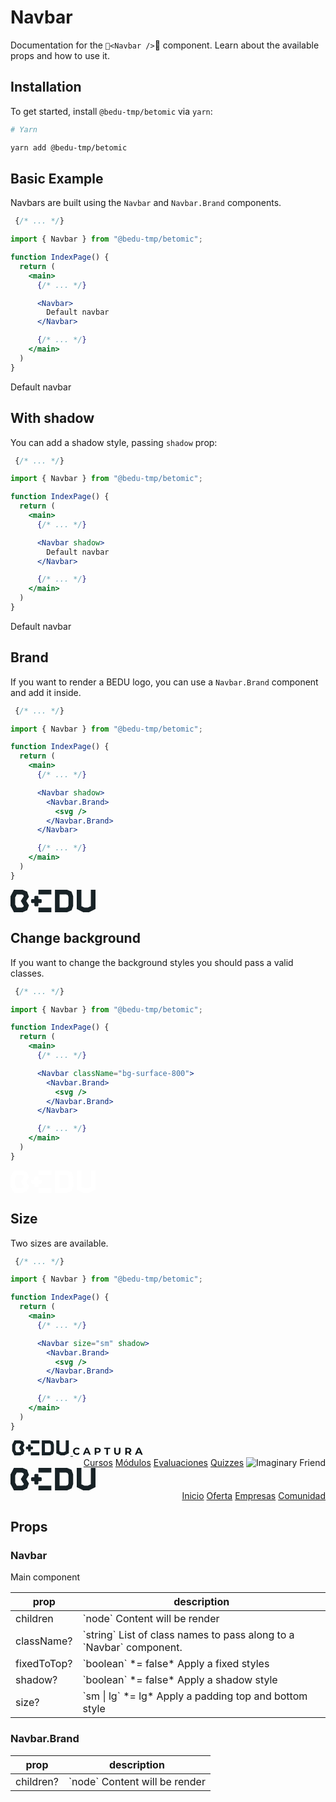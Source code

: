 
# Navbar

Documentation for the `<Navbar />` component. Learn about the available props and how to use it.

## Installation

To get started, install `@bedu-tmp/betomic` via `yarn`:

```bash
# Yarn

yarn add @bedu-tmp/betomic
```

## Basic Example

Navbars are built using the `Navbar` and `Navbar.Brand` components.

```jsx highlight=3,10-12
 {/* ... */}

import { Navbar } from "@bedu-tmp/betomic";

function IndexPage() {
  return (
    <main>
      {/* ... */}

      <Navbar>
        Default navbar
      </Navbar>

      {/* ... */}
    </main>
  )
}
```

<div>
  <Navbar>
    Default navbar
  </Navbar>
</div>

## With shadow

You can add a shadow style, passing `shadow` prop:

```jsx highlight=3,10
 {/* ... */}

import { Navbar } from "@bedu-tmp/betomic";

function IndexPage() {
  return (
    <main>
      {/* ... */}

      <Navbar shadow>
        Default navbar
      </Navbar>

      {/* ... */}
    </main>
  )
}
```
<div>
  <Navbar shadow>
    Default navbar
  </Navbar>
</div>

## Brand

If you want to render a BEDU logo, you can use a `Navbar.Brand` component and add it inside.

```jsx highlight=3,11-13
 {/* ... */}

import { Navbar } from "@bedu-tmp/betomic";

function IndexPage() {
  return (
    <main>
      {/* ... */}

      <Navbar shadow>
        <Navbar.Brand>
          <svg />
        </Navbar.Brand>
      </Navbar>

      {/* ... */}
    </main>
  )
}
```

<div>
  <Navbar shadow>
    <Navbar.Brand>
      <a href="https://bedu.org" aria-label="BEDU"><svg viewBox="0 0 136 36" width="136" height="36" fill="none" xmlns="http://www.w3.org/2000/svg" className="w-30 h-8 lg:w-34 lg:h-9"><path d="M91.831 27.376l-2.853 1.196H78.576V7.408h10.441l2.64 1.196 1.067 2.894.02 13.254-.913 2.624zm5.764-24.328L90.53.0H71.124v24.752l.02 11.229h19.484l7.2-3.164 2.425-6.772-.019-15.84-2.64-7.157zM20.726 27.299l-2.833 1.273h-7.88L7.472 23.77V12.231l2.543-4.804h7.898l2.64 1.119.679 1.832-4.774 7.679 4.812 7.698-.543 1.543zm8.772-16.11L26.47 2.972 19.445.0H5.511L0 10.399V25.6L5.511 36h13.992l7.2-3.241 2.814-7.852-4.27-6.83 4.25-6.887zM128.529.0v26.18l-4.852 2.392h-5.376l-4.851-2.392V0h-7.472v30.656l10.48 5.325h9.063L136 30.656V0h-7.471zM65.36.0H44.674v7.408h20.688V0zm0 28.572H44.674v7.409h20.688v-7.409zM49.913 20.2v-4.206l-1.125-1.1-4.134-.02v-4.109l-1.126-1.1h-4.21l-1.126 1.12-.02 4.09-4.114.019-1.125 1.1v4.205l1.106 1.12h3.144l.99-.02.019.984v3.145l1.125 1.119h4.212l1.125-1.12V21.3l4.134.02 1.125-1.12z" fill="#182226"></path></svg></a>
    </Navbar.Brand>
  </Navbar>
</div>

## Change background

If you want to change the background styles you should pass a valid classes.

```jsx highlight=3,10
 {/* ... */}

import { Navbar } from "@bedu-tmp/betomic";

function IndexPage() {
  return (
    <main>
      {/* ... */}

      <Navbar className="bg-surface-800">
        <Navbar.Brand>
          <svg />
        </Navbar.Brand>
      </Navbar>

      {/* ... */}
    </main>
  )
}
```

<div>
  <Navbar className="bg-surface-800">
    <Navbar.Brand>
      <a href="https://bedu.org" aria-label="BEDU"><svg viewBox="0 0 136 36" width="136" height="36" fill="none" xmlns="http://www.w3.org/2000/svg" className="w-30 h-8 lg:w-34 lg:h-9"><path d="M91.831 27.376l-2.853 1.196H78.576V7.408h10.441l2.64 1.196 1.067 2.894.02 13.254-.913 2.624zm5.764-24.328L90.53.0H71.124v24.752l.02 11.229h19.484l7.2-3.164 2.425-6.772-.019-15.84-2.64-7.157zM20.726 27.299l-2.833 1.273h-7.88L7.472 23.77V12.231l2.543-4.804h7.898l2.64 1.119.679 1.832-4.774 7.679 4.812 7.698-.543 1.543zm8.772-16.11L26.47 2.972 19.445.0H5.511L0 10.399V25.6L5.511 36h13.992l7.2-3.241 2.814-7.852-4.27-6.83 4.25-6.887zM128.529.0v26.18l-4.852 2.392h-5.376l-4.851-2.392V0h-7.472v30.656l10.48 5.325h9.063L136 30.656V0h-7.471zM65.36.0H44.674v7.408h20.688V0zm0 28.572H44.674v7.409h20.688v-7.409zM49.913 20.2v-4.206l-1.125-1.1-4.134-.02v-4.109l-1.126-1.1h-4.21l-1.126 1.12-.02 4.09-4.114.019-1.125 1.1v4.205l1.106 1.12h3.144l.99-.02.019.984v3.145l1.125 1.119h4.212l1.125-1.12V21.3l4.134.02 1.125-1.12z" fill="#FFF"></path></svg></a>
    </Navbar.Brand>
  </Navbar>
</div>

## Size

Two sizes are available.

```jsx highlight=3,10
 {/* ... */}

import { Navbar } from "@bedu-tmp/betomic";

function IndexPage() {
  return (
    <main>
      {/* ... */}

      <Navbar size="sm" shadow>
        <Navbar.Brand>
          <svg />
        </Navbar.Brand>
      </Navbar>

      {/* ... */}
    </main>
  )
}
```

<div className="grid gap-5 grid-cols-1">
  <Navbar size="sm" shadow>
    <Navbar.Brand>
      <div className="flex items-center py-1">
        <a href="https://bedu.org" aria-label="BEDU">
          <svg viewBox="0 0 136 36" width="96" height="24" fill="none" xmlns="http://www.w3.org/2000/svg"><path d="M91.831 27.376l-2.853 1.196H78.576V7.408h10.441l2.64 1.196 1.067 2.894.02 13.254-.913 2.624zm5.764-24.328L90.53.0H71.124v24.752l.02 11.229h19.484l7.2-3.164 2.425-6.772-.019-15.84-2.64-7.157zM20.726 27.299l-2.833 1.273h-7.88L7.472 23.77V12.231l2.543-4.804h7.898l2.64 1.119.679 1.832-4.774 7.679 4.812 7.698-.543 1.543zm8.772-16.11L26.47 2.972 19.445.0H5.511L0 10.399V25.6L5.511 36h13.992l7.2-3.241 2.814-7.852-4.27-6.83 4.25-6.887zM128.529.0v26.18l-4.852 2.392h-5.376l-4.851-2.392V0h-7.472v30.656l10.48 5.325h9.063L136 30.656V0h-7.471zM65.36.0H44.674v7.408h20.688V0zm0 28.572H44.674v7.409h20.688v-7.409zM49.913 20.2v-4.206l-1.125-1.1-4.134-.02v-4.109l-1.126-1.1h-4.21l-1.126 1.12-.02 4.09-4.114.019-1.125 1.1v4.205l1.106 1.12h3.144l.99-.02.019.984v3.145l1.125 1.119h4.212l1.125-1.12V21.3l4.134.02 1.125-1.12z" fill="#182226"></path></svg>
        </a>
        <svg width="112" height="13" viewBox="0 0 112 13" fill="none" className="ml-6" xmlns="http://www.w3.org/2000/svg"><path d="M6.064 12.145c-1.141 0-2.176-.245-3.104-.736A5.703 5.703 0 0 1 .784 9.345C.261 8.46 0 7.462 0 6.353c0-1.11.261-2.101.784-2.976A5.549 5.549 0 0 1 2.96 1.313C3.888.812 4.928.56 6.08.56c.97 0 1.845.17 2.624.512.79.341 1.45.832 1.984 1.472L9.024 4.08c-.757-.875-1.696-1.312-2.816-1.312-.693 0-1.312.155-1.856.464-.544.299-.97.72-1.28 1.264-.299.544-.448 1.163-.448 1.856 0 .693.15 1.312.448 1.856.31.544.736.97 1.28 1.28.544.299 1.163.448 1.856.448 1.12 0 2.059-.443 2.816-1.328l1.664 1.536a5.186 5.186 0 0 1-1.984 1.488c-.79.341-1.67.512-2.64.512ZM24.716 9.553h-5.2l-.992 2.4h-2.656L20.86.753h2.56l5.008 11.2h-2.72l-.992-2.4ZM23.9 7.585l-1.776-4.288-1.776 4.288H23.9ZM39.558.753c.992 0 1.85.165 2.576.496.736.33 1.301.8 1.696 1.408.394.608.592 1.328.592 2.16 0 .821-.198 1.541-.592 2.16-.395.608-.96 1.077-1.696 1.408-.726.32-1.584.48-2.576.48h-2.256v3.088H34.71V.753h4.848Zm-.144 6c.778 0 1.37-.165 1.776-.496.405-.341.608-.821.608-1.44 0-.63-.203-1.11-.608-1.44-.406-.341-.998-.512-1.776-.512h-2.112v3.888h2.112ZM53.4 2.865h-3.584V.753h9.76v2.112h-3.584v9.088H53.4V2.865ZM70.879 12.145c-1.6 0-2.848-.443-3.744-1.328-.886-.885-1.328-2.15-1.328-3.792V.753h2.592v6.176c0 2.005.832 3.008 2.496 3.008.81 0 1.43-.24 1.856-.72.426-.49.64-1.253.64-2.288V.753h2.56v6.272c0 1.643-.448 2.907-1.344 3.792-.886.885-2.128 1.328-3.728 1.328ZM90.768 11.953l-2.16-3.12h-2.384v3.12h-2.592V.753h4.848c.992 0 1.85.165 2.576.496.736.33 1.302.8 1.696 1.408.395.608.592 1.328.592 2.16 0 .832-.203 1.552-.608 2.16-.395.597-.96 1.056-1.696 1.376l2.512 3.6h-2.784Zm-.048-7.136c0-.63-.203-1.11-.608-1.44-.405-.341-.997-.512-1.776-.512h-2.112v3.904h2.112c.779 0 1.37-.17 1.776-.512.406-.341.608-.821.608-1.44ZM107.894 9.553h-5.2l-.992 2.4h-2.656l4.992-11.2h2.56l5.008 11.2h-2.72l-.992-2.4Zm-.816-1.968-1.776-4.288-1.776 4.288h3.552Z" fill="#0F1519"/></svg>
      </div>
    </Navbar.Brand>
    <Nav align="right" className="font-montserrat font-bold navigation-header">
      <Nav.Item>
        <a href="#" className="py-2 px-2 rounded text-surface-600 active transition ease-in-out duration-150 no-underline">Cursos</a>
      </Nav.Item>
      <Nav.Item>
        <a href="#" className="ml-3 py-2 px-2 rounded text-surface-600 transition ease-in-out duration-150 no-underline">Módulos</a>
      </Nav.Item>
      <Nav.Item>
        <a href="#" className="ml-3 py-2 px-2 rounded text-surface-600 transition ease-in-out duration-150 no-underline">Evaluaciones</a>
      </Nav.Item>
      <Nav.Item>
        <a href="#" className="ml-3 mr-6 py-2 px-2 rounded text-surface-600 transition ease-in-out duration-150 no-underline">Quizzes</a>
      </Nav.Item>
      <Avatar size="xs">
        <img
          src="https://picturepan2.github.io/spectre/img/avatar-1.png"
          alt="Imaginary Friend"/>
      </Avatar>
    </Nav>
  </Navbar>

  <Navbar shadow>
    <Navbar.Brand>
      <a href="https://bedu.org" aria-label="BEDU"><svg viewBox="0 0 136 36" width="136" height="36" fill="none" xmlns="http://www.w3.org/2000/svg" className="w-30 h-8 lg:w-34 lg:h-9"><path d="M91.831 27.376l-2.853 1.196H78.576V7.408h10.441l2.64 1.196 1.067 2.894.02 13.254-.913 2.624zm5.764-24.328L90.53.0H71.124v24.752l.02 11.229h19.484l7.2-3.164 2.425-6.772-.019-15.84-2.64-7.157zM20.726 27.299l-2.833 1.273h-7.88L7.472 23.77V12.231l2.543-4.804h7.898l2.64 1.119.679 1.832-4.774 7.679 4.812 7.698-.543 1.543zm8.772-16.11L26.47 2.972 19.445.0H5.511L0 10.399V25.6L5.511 36h13.992l7.2-3.241 2.814-7.852-4.27-6.83 4.25-6.887zM128.529.0v26.18l-4.852 2.392h-5.376l-4.851-2.392V0h-7.472v30.656l10.48 5.325h9.063L136 30.656V0h-7.471zM65.36.0H44.674v7.408h20.688V0zm0 28.572H44.674v7.409h20.688v-7.409zM49.913 20.2v-4.206l-1.125-1.1-4.134-.02v-4.109l-1.126-1.1h-4.21l-1.126 1.12-.02 4.09-4.114.019-1.125 1.1v4.205l1.106 1.12h3.144l.99-.02.019.984v3.145l1.125 1.119h4.212l1.125-1.12V21.3l4.134.02 1.125-1.12z" fill="#182226"></path></svg></a>
    </Navbar.Brand>
    <Nav align="right" className="font-montserrat font-bold navigation-header">
      <Nav.Item>
        <a href="#" className="py-2 px-2 rounded text-surface-600 active transition ease-in-out duration-150 no-underline">Inicio</a>
      </Nav.Item>
      <Nav.Item>
        <a href="#" className="ml-3 py-2 px-2 rounded text-surface-600 transition ease-in-out duration-150 no-underline">Oferta</a>
      </Nav.Item>
      <Nav.Item>
        <a href="#" className="ml-3 py-2 px-2 rounded text-surface-600 transition ease-in-out duration-150 no-underline">Empresas</a>
      </Nav.Item>
      <Nav.Item>
        <a href="#" className="ml-3 py-2 px-2 rounded text-surface-600 transition ease-in-out duration-150 no-underline">Comunidad</a>
      </Nav.Item>
    </Nav>
  </Navbar>
</div>

## Props

### Navbar

Main component

<table className="min-w-full divide-y divide-gray-200">
  <thead>
    <tr>
      <th scope="col" className="border-l-0 border-r-0 px-6 py-3 text-left text-xs font-medium text-gray-500 uppercase tracking-wider">
        prop
      </th>
      <th scope="col" className="border-l-0 border-r-0 px-6 py-3 text-left text-xs font-medium text-gray-500 uppercase tracking-wider">
        description
      </th>
    </tr>
  </thead>
  <tbody className="divide-y divide-gray-200">
    <tr>
      <td className="border-l-0 border-r-0 px-6 py-4 text-sm font-medium text-gray-500">
        children
      </td>
      <td className="border-l-0 border-r-0 px-6 py-4 text-sm font-medium text-gray-500">
        `node` <span className="block">Content will be render</span>
      </td>
    </tr>
    <tr>
      <td className="border-l-0 border-r-0 px-6 py-4 text-sm font-medium text-gray-500">
        className?
      </td>
      <td className="border-l-0 border-r-0 px-6 py-4 text-sm font-medium text-gray-500">
        `string` <span className="block">List of class names to pass along to a `Navbar` component.</span>
      </td>
    </tr>
    <tr>
      <td className="border-l-0 border-r-0 px-6 py-4 text-sm font-medium text-gray-500">
        fixedToTop?
      </td>
      <td className="border-l-0 border-r-0 px-6 py-4 text-sm font-medium text-gray-500">
        `boolean` *= false* <span className="block">Apply a fixed styles</span>
      </td>
    </tr>
    <tr>
      <td className="border-l-0 border-r-0 px-6 py-4 text-sm font-medium text-gray-500">
        shadow?
      </td>
      <td className="border-l-0 border-r-0 px-6 py-4 text-sm font-medium text-gray-500">
        `boolean` *= false* <span className="block">Apply a shadow style</span>
      </td>
    </tr>
    <tr>
      <td className="border-l-0 border-r-0 px-6 py-4 text-sm font-medium text-gray-500">
        size?
      </td>
      <td className="border-l-0 border-r-0 px-6 py-4 text-sm font-medium text-gray-500">
        `sm | lg` *= lg* <span className="block">Apply a padding top and bottom style</span>
      </td>
    </tr>
  </tbody>
</table>

### Navbar.Brand

<table className="min-w-full divide-y divide-gray-200">
  <thead>
    <tr>
      <th scope="col" className="border-l-0 border-r-0 px-6 py-3 text-left text-xs font-medium text-gray-500 uppercase tracking-wider">
        prop
      </th>
      <th scope="col" className="border-l-0 border-r-0 px-6 py-3 text-left text-xs font-medium text-gray-500 uppercase tracking-wider">
        description
      </th>
    </tr>
  </thead>
  <tbody className="divide-y divide-gray-200">
    <tr>
      <td className="border-l-0 border-r-0 px-6 py-4 text-sm font-medium text-gray-500">
        children?
      </td>
      <td className="border-l-0 border-r-0 px-6 py-4 text-sm font-medium text-gray-500">
        `node` <span className="block">Content will be render</span>
      </td>
    </tr>
  </tbody>
</table>